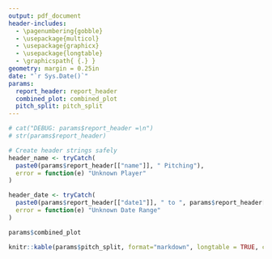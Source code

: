 ```yaml
---
output: pdf_document
header-includes:
  - \pagenumbering{gobble}
  - \usepackage{multicol}
  - \usepackage{graphicx}
  - \usepackage{longtable}
  - \graphicspath{ {.} }
geometry: margin = 0.25in
date: "`r Sys.Date()`"
params:
  report_header: report_header
  combined_plot: combined_plot
  pitch_split: pitch_split
---
```


```r
# cat("DEBUG: params$report_header =\n")
# str(params$report_header)

# Create header strings safely
header_name <- tryCatch(
  paste0(params$report_header[["name"]], " Pitching"),
  error = function(e) "Unknown Player"
)

header_date <- tryCatch(
  paste0(params$report_header[["date1"]], " to ", params$report_header[["date2"]]),
  error = function(e) "Unknown Date Range"
)
```

\begin{multicols}{2}
\large\textbf{`r header_name`}
\columnbreak
\large\textbf{`r header_date`}
\end{multicols}

```r
params$combined_plot
```

```r
knitr::kable(params$pitch_split, format="markdown", longtable = TRUE, caption = "Pitch Split Overview")
```

